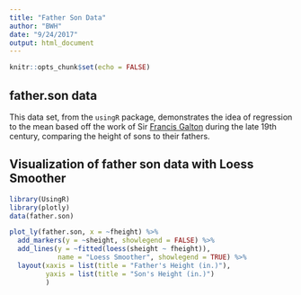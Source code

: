```yaml
---
title: "Father Son Data"
author: "BWH"
date: "9/24/2017"
output: html_document
---
```


```r
knitr::opts_chunk$set(echo = FALSE)
```

## father.son data

This data set, from the `usingR` package, demonstrates the idea of regression to the mean based off the work of Sir [Francis Galton](https://en.wikipedia.org/wiki/Francis_Galton) during the late 19th century, comparing the height of sons to their fathers. 

## Visualization of father son data with Loess Smoother

```r
library(UsingR)
library(plotly)
data(father.son)
```

```r

plot_ly(father.son, x = ~fheight) %>%
  add_markers(y = ~sheight, showlegend = FALSE) %>%
  add_lines(y = ~fitted(loess(sheight ~ fheight)),
            name = "Loess Smoother", showlegend = TRUE) %>%
  layout(xaxis = list(title = "Father's Height (in.)"),
         yaxis = list(title = "Son's Height (in.)")
         )

```

